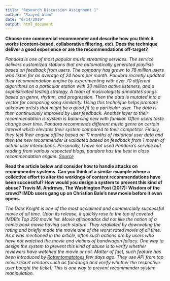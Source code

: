 ---
title: "Research Discussion Assignment 1"
author: "Saayed Alam"
date: "6/14/2019"
output: html_document
---

**Choose one commercial recommender and describe how you think it works (content-based, collaborative filtering, etc). Does the technique deliver a good experience or are the recommendations off-target?**

*Pandora is one of most popular music streaming services. The service delivers customized stations that are automatically generated playlists based on feedback from users. The company has grown to 78 million users who listen for an average of 24 hours per month. Pandora recently updated their recommendation engine by experimenting with over 70 different algorithms on a particular station with 30 million active listeners, and a sophisticated testing strategy. A team of musicologists annotates songs based on genre, rhythm, and progression. Then the data is mutated into a vector for comparing song similarity. Using this technique helps promote unknown artists that might be a good fit to a particular user. The data is then continuously improved by user feedback. Another layer to their recommendation is system is balancing new with familiar. Often users taste change over time. Pandora recommends different music genre on certain interval which elevates their system compared to their competitor. Finally, they test their engine offline based on 11 months of historical user data and then the new recommender is validated based on feedback from 1 month of actual user interactions. Personally, I have not used Pandora's service but reading from various respected blogs, pandora has the best in class recommendation engine. [Source](https://www.theserverside.com/feature/How-Pandora-built-a-better-recommendation-engine)*

**Read the article below and consider how to handle attacks on recommender systems. Can you think of a similar example where a collective effort to alter the workings of content recommendations have been successful? How would you design a system to prevent this kind of abuse? Travis M. Andrews, The Washington Post (2017): Wisdom of the crowd? IMDb users gang up on Christian Bale’s new movie before it even opens.**

*The Dark Knight is one of the most acclaimed and commercially successful movie of all time. Upon its release, it quickly rose to the top of coveted IMDB's Top 250 movie list. Movie aficionados did not like the notion of a comic book movie having such stature. They retaliated by downvoting the rating and briefly made the movie one of the worst rated movie of all time. As it was mentioned in the article, often such actions are by users who have not watched the movie and victims of bandwagon fallacy. One way to design the system to prevent this kind of abuse is to verify whether reviewers have watched the movie or not. Matter of fact, such feature has been introduced by [Rottentomatotoes](https://editorial.rottentomatoes.com/article/introducing-verified-audience-score/) few days ago. They use API from top movie ticket vendors such as fandango and verify whether the respective user bought the ticket. This is one way to prevent recommender system manipulation.*